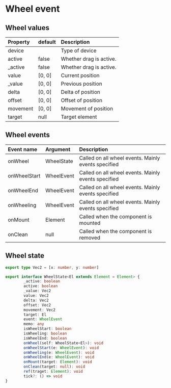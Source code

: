 # Wheel event

## Wheel values

| Property | default | Description             |
| :------- | :------ | :---------------------- |
| device   |         | Type of device          |
| active   | false   | Whether drag is active. |
| \_active | false   | Whether drag is active. |
| value    | [0, 0]  | Current position        |
| \_value  | [0, 0]  | Previous position       |
| delta    | [0, 0]  | Delta of position       |
| offset   | [0, 0]  | Offset of position      |
| movement | [0, 0]  | Movement of position    |
| target   | null    | Target element          |

## Wheel events

| Event name   | Argument   | Description                                         |
| :----------- | :--------- | :-------------------------------------------------- |
| onWheel      | WheelState | Called on all wheel events. Mainly events specified |
| onWheelStart | WheelEvent | Called on all wheel events. Mainly events specified |
| onWheelEnd   | WheelEvent | Called on all wheel events. Mainly events specified |
| onWheeling   | WheelEvent | Called on all wheel events. Mainly events specified |
| onMount      | Element    | Called when the component is mounted                |
| onClean      | null       | Called when the component is removed                |

## Wheel state

```ts
export type Vec2 = [x: number, y: number]

export interface WheelState<El extends Element = Element> {
        _active: boolean
        active: boolean
        _value: Vec2
        value: Vec2
        delta: Vec2
        offset: Vec2
        movement: Vec2
        target: El
        event: WheelEvent
        memo: any
        isWheelStart: boolean
        isWheeling: boolean
        isWheelEnd: boolean
        onWheel(self: WheelState<El>): void
        onWheelStart(e: WheelEvent): void
        onWheeling(e: WheelEvent): void
        onWheelEnd(e: WheelEvent): void
        onMount(target: Element): void
        onClean(target: null): void
        ref(traget: Element): void
        tick?: () => void
}
```
